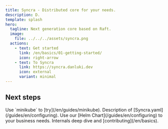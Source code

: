```yaml
---
title: Syncra - Distributed core for your needs.
description: D.
template: splash
hero:
  tagline: Next generation core based on Raft.
  image:
    file: ../../../assets/syncra.png
  actions:
    - text: Get started
      link: /en/basics/01-getting-started/
      icon: right-arrow
    - text: To Syncra
      link: https://syncra.danluki.dev
      icon: external
      variant: minimal
---
```



## Next steps

<CardGrid stagger>
		<Card title="Try basic application" icon="pencil">
    		Use `minikube` to [try](/en/guides/minikube).
    	</Card>
    	<Card title="Create configuration based on example" icon="add-document">
    		Description of [Syncra.yaml](/guides/en/configuring).
    	</Card>
    	<Card title="Configuring Helm charts" icon="setting">
    		Use our [Helm Chart](/guides/en/configuring) to your business needs.
    	</Card>
    	<Card title="Deep dive" icon="open-book">
    		Internals deep dive and [contributing](/en/basics).
    	</Card>
</CardGrid>
